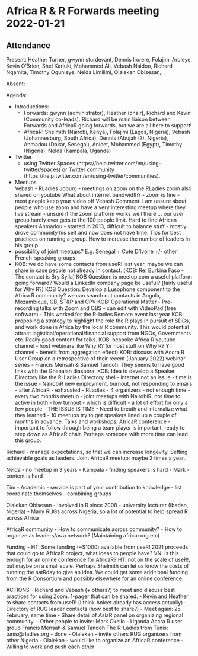 # Africa R & R Forwards meeting 2022-01-21

## Attendance

Present: Heather Turner, gwynn sturdevant, Dennis Irorere, Folajimi Aroleye, Kevin O'Brien, Shel Kariuki, Mohammed Ali, Vebash Naidoo, Richard Ngamita, Timothy Ogunleye, Nelda Limilimi, Olalekan Obisesan, 

Absent: 
    
Agenda: 
    
- Introductions: 
    - Forwards: gwynn (administrator), Heather (chair), Richard and Kevin (Community co-leads). Richard will be main liaison between Forwards and AfricaR going forwards, but we are all here to support!
    - AfricaR: Shelmith (Nairobi, Kenya), Folajimi (Lagos, Nigeria), Vebash (Johannesburg, South Africa), Dennis (Abujah (?), Nigeria), Ahmadou (Dakar, Senegal), Anicet, Mohammed (Egypt), Timothy (Nigeria), Nelda (Kampala, Uganda)
    
 - Twitter
     - using Twitter Spaces (https://help.twitter.com/en/using-twitter/spaces) or Twitter community (https://help.twitter.com/en/using-twitter/communities).

- Meetups    
     Vebash - RLadies Joburg - meetings on zoom on the RLadies zoom also shared on youtube
What about internet bandwidth? - zoom is fine - most people keep your video off
Vebash Comment: I am unsure about people who use zoom and have a very interesting meetup where they live stream - unsure if the zoom platform works well there ... our user group hardly ever gets to the 100 people limit. Hard to find African speakers
Ahmadou - started in 2013, difficult to balance stuff - mostly drove community his self and now does not have time. Tips for best practices on running a group. How to increase the number of leaders in his group 
- possibility of joint meetups? E.g. Senegal + Cote D'Ivoire +/- other French-speaking groups
- KOB: we do have some contacts from useR! last year, maybe we can share in case people not already in contact. (KOB: Re: Burkina Faso - The contact is Bry Sylla)
KOB Question: is meetup.com a useful platform going forward? Would a LinkedIn company page be useful? (fairly useful for Why R?)
KOB Question: Develop a Lusophone component to the Africa R community? we can search out contacts in Angola, Mozambique, GB, ST&P and CPV
KOB: Operational Matter - Pre-recording talks with Zoom and OBS - can edit with VideoPad (free software) - This worked for the R-ladies Remote event last year
KOB: proposing a strategy to highlight the role the R plays in pursuit of SDGs, and work done in Africa by the local R community. This would potential attract logistical/operational/financial support from NGOs, Governments etc. Really good content for talks.
KOB: bespoke Africa R youtube channel - host webinars like Why R? (or host stuff on Why R? YT channel - benefit from aggregation effect)
KOB: discuss with Accra R User Group on a retrospective of their recent (January 2022) webinar series - Francis Mensah & Samuel Tandoh. They seems to have good links with the Ghanaian diaspora.
KOB: Idea to develop a Speaker Directory like the R-Ladies Directory
shel - internet not an issue - time is the issue - NairobiR new employment, burnout, not responding to emails - after AfricaR - exhausted - RLadies - 4 organizers - not enough time - every two months meetup - joint meetups with NairobiR, not time to active in both - low turnout - which is difficult - a lot of effort for only a few people - THE ISSUE IS TIME - Need to breath and internalize what they learned - 10 meetups try to get speakers lined up a couple of months in advance. Talks and workshops. AfricaR conference - important to follow through being a team player is important, ready to step down as AfricaR chair. Perhaps someone with more time can lead this group. 

Richard - manage expectations, so that we can increase longevity. Setting achievable goals as leaders. Joint AfricaR meetup: maybe 2 times a year.

Nelda - no meetup in 3 years - Kampala - finding speakers is hard - Mark - content is hard

Tim - Academic - service is part of your contribution to knowledge - list coordinate themselves - combining groups

Olalekan Obisesan - Involved in R since 2008 - university lecturer (Ibadan, Nigeria)
- Many RUGs across Nigeria, so a lot of potential to help spread R across Africa


AfricaR community
 - How to communicate across community?
 - How to organize as leaders/as a network? (Maintaining africar.org etc)
 
Funding
- HT: Some funding (~$1000) available from useR! 2021 proceeds that could go to AfricaR project, what ideas to people have? VN: Is this enough for an online conference for AfricaR? HT: not on the scale of useR!, but maybe on a small scale. Perhaps Shelmith can let us know the costs of running the satRday to give an idea. We could get some additional funding from the R Consortium and possibly elsewhere for an online conference.

     
ACTIONS
 - Richard and Vebash (+ others?) to meet and discuss best practices for using Zoom. 1-pager that can be shared.
 - Kevin and Heather to share contacts from useR! (I think Anicet already has access actually)
- Directory of RUG leader contacts (how best to share?)
- Meet again: 25 February, same time
- Share detail of AsiaR panel on organizing regional community.
- Other people to invite: Mark Okello - Uganda
Accra R user group
Francis Mensah & Samuel Tandoh
The R-Ladies from Tunis: tunis@rladies.org - done
- Olalekan - invite others RUG organizers from other Nigeria
- Olalekan - would like to organize an AfricaR conference
- Willing to work and push each other
